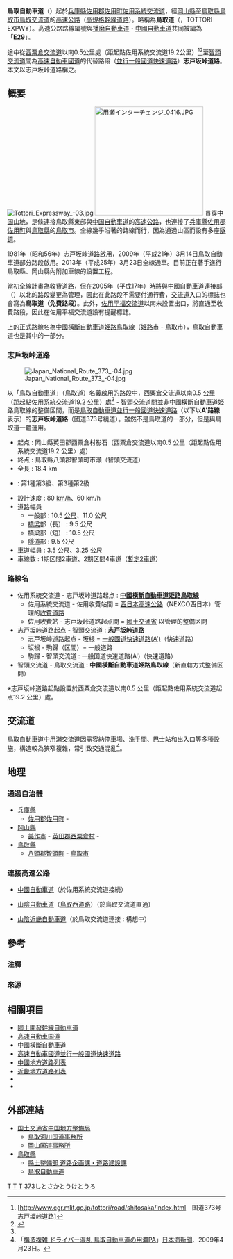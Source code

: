 {{Infobox_road
|級別、所屬系統 = [[高速自動車國道|高速自動車國道]]<br />[[高速自動車國道並行一般國道快速道路|一般國道快速道路(A')]]<br />(免費)
|徽號           = [[File:Tottori_Expwy_Route_Sign.svg|250px]]<br />{{Ja_Route_Sign|373|width=100}}
|名稱           = {{Ja Exp Route Sign|E29}} 鳥取自動車道
|地圖           = 
|length_km           = 62.3
|開工           = 
|通車           = 1981年 - 2013年
|起點           = [[兵庫縣|兵庫縣]][[佐用郡|佐用郡]][[佐用町|佐用町]]<br />[[佐用系統交流道|佐用系統交流道]]
|終點           = [[鳥取縣|鳥取縣]][[鳥取市|鳥取市]]<br />[[鳥取交流道|鳥取交流道]]
|主要連接道路   = {{Ja Exp Route Sign|E2A}} [[中国自動車道|中国自動車道]]<br />{{Ja Exp Route Sign|E29}} 志戸坂峠道路<br />{{Ja Exp Route Sign|E9}} [[山陰自動車道|山陰自動車道]]
}}

'''鳥取自動車道'''（{{jpn|j=鳥取自動車道|hg=とっとりじどうしゃどう|rm=Tottori Jidōshadō|f=y}}）起於[[兵庫縣|兵庫縣]][[佐用郡|佐用郡]][[佐用町|佐用町]][[佐用系統交流道|佐用系統交流道]]，經[[岡山縣|岡山縣]]至[[鳥取縣|鳥取縣]][[鳥取市|鳥取市]][[鳥取交流道|鳥取交流道]]的[[日本高速公路|高速公路]]（[[高規格幹線道路|高規格幹線道路]]）。略稱為'''鳥取道'''（{{lang|ja|鳥取道／とっとりどう}}，TOTTORI EXPWY）。高速公路路線編號與[[播磨自動車道|播磨自動車道]]・[[中國自動車道|中國自動車道]]{{efn|[[山崎系統交流道|山崎系統交流道]]（建設中） - [[佐用系統交流道|佐用系統交流道]]間與「E2A」（中國自動車道）重複編號。}}共同被編為「'''E29'''」。

途中從[[西粟倉交流道|西粟倉交流道]]以南0.5公里處（距起點佐用系統交流道19.2公里）<ref name="tottorikokudou_shidosaka">[http://www.cgr.mlit.go.jp/tottori/road/shitosaka/index.html　国道373号　志戸坂峠道路]</ref><ref name="okakoku20130204">{{Cite press release|url=http://www.cgr.mlit.go.jp/okakoku/news/2012/contents/oshirase_46.htm|title=鳥取自動車道(とっとりじどうしゃどう)が平成25年3月23日（土）に全線開通します 〜今回開通区間 大原(おおはら)IC〜西粟倉(にしあわくら)IC間 (8.8km)〜|publisher=国土交通省中国地方整備局岡山国道事務所|date=2013-02-04|accessdate=2013-03-23|deadurl=yes|archiveurl=https://web.archive.org/web/20130207030642/http://www.cgr.mlit.go.jp/okakoku/news/2012/contents/oshirase_46.htm|archivedate=2013-02-07}}</ref>至[[智頭交流道|智頭交流道]]間為[[高速自動車國道|高速自動車國道]]的代替路段（[[高速自動車國道並行一般國道快速道路|並行一般國道快速道路]]）'''志戸坂峠道路'''。本文以志戸坂峠道路稱之。

== 概要 ==
[[File:Tottori_Expressway_-03.jpg|thumb]]
[[File:用瀬インターチェンジ_0416.JPG|250px]]
貫穿[[中国山地|中国山地]]，是條連接鳥取縣東部與[[中国自動車道|中国自動車道]]的[[高速公路|高速公路]]，也連接了[[兵庫縣|兵庫縣]][[佐用郡|佐用郡]][[佐用町|佐用町]]與[[鳥取縣|鳥取縣]]{{link-ja|都道府縣縣廳所在地|都道府県庁所在地|縣廳所在地}}的[[鳥取市|鳥取市]]。全線幾乎沿著{{link-ja|國道373號|国道373号}}的路線而行，因為通過山區而設有多座[[隧道|隧道]]。

1981年（昭和56年）志戸坂峠道路啟用，2009年（平成21年）3月14日鳥取自動車道部分路段啟用。2013年（平成25年）3月23日全線通車。目前正在著手進行鳥取縣、岡山縣內附加車線的設置工程。

當初全線計畫為[[收費道路|收費道路]]，但在2005年（平成17年）時將與[[中國自動車道|中國自動車道]]連接部（{{link-ja|佐用收費站|佐用本線料金所}}）以北的路段變更為'''{{link-ja|新直轄方式|新直轄方式}}'''管理，因此在此路段不需要付通行費，[[交流道|交流道]]入口的標誌也會寫為'''鳥取道（免費路段）'''。此外，[[佐用平福交流道|佐用平福交流道]]以南未設置出口，將直通至收費路段，因此在佐用平福交流道設有提醒標誌。

{{link-ja|高速自動車國道路線指定政令|高速自動車国道の路線を指定する政令|政令}}上的正式路線名為[[中國橫斷自動車道#姫路鳥取線|中國橫斷自動車道姫路鳥取線]]（[[姫路市|姫路市]] - 鳥取市），鳥取自動車道也是其中的一部分。

=== 志戶坂峠道路 ===
[[File:Japan_National_Route_373_-04.jpg|thumb]]

以「鳥取自動車道」（鳥取道）名義啟用的路段中，西粟倉交流道以南0.5 公里（距起點佐用系統交流道19.2 公里）處<ref name="tottorikokudou_shidosaka"/> - 智頭交流道間並非中國橫斷自動車道姫路鳥取線的整備区間，而是[[高速自動車國道並行一般國道快速道路|鳥取自動車道並行一般國道快速道路]]（以下以'''A'路線'''表示）的'''志戸坂峠道路'''（國道373号繞道）。雖然不是鳥取道的一部分，但是與鳥取道一體運用。

* 起点 : 岡山縣英田郡西粟倉村影石（西粟倉交流道以南0.5 公里〈距起點佐用系統交流道19.2 公里〉處）
* 終点 : 鳥取縣八頭郡智頭町市瀬（智頭交流道）
* 全長 : 18.4 km
* {{link-ja|道路構造令|道路構造令|規格}} : 第1種第3級、第3種第2級
* 設計速度 : 80 [[km/h|km/h]]、60 km/h
* 道路幅員
** 一般部 : 10.5 [[公尺|公尺]]、11.0 公尺
** [[橋|橋梁]]部（長） : 9.5 公尺
** 橋梁部（短） : 10.5 公尺
** [[隧道|隧道]]部 : 9.5 公尺
* [[車道|車道]]幅員 : 3.5 公尺、3.25 公尺
* 車線数 : 1期区間2車道、2期区間4車道（[[2車道高速公路|暫定2車道]]）

=== 路線名 ===
* 佐用系統交流道 - 志戸坂峠道路起点 : '''[[中國橫斷自動車道|中國橫斷自動車道姫路鳥取線]]'''
** 佐用系統交流道 - 佐用收費站間 = [[西日本高速公路|西日本高速公路]]（NEXCO西日本）{{link-ja|西日本高速公路關西分公司|西日本高速道路関西支社|關西支社}}管理的[[收費道路|收費道路]]
** 佐用收費站 - 志戸坂峠道路起点間 = [[國土交通省|國土交通省]] {{link-ja|中國地方整備局|中国地方整備局}}以{{link-ja|新直轄方式|新直轄方式}}管理的整備区間 
* 志戸坂峠道路起点 - 智頭交流道 : '''{{link-ja|國道373號|国道373号}}志戸坂峠道路'''
** 志戸坂峠道路起点 - 坂根 = [[高速自動車國道並行一般國道快速道路|一般國道快速道路(A')]]（快速道路）
** 坂根 - 駒歸（{{link-ja|志戶坂隧道|志戸坂トンネル}}区間）= 一般道路
** 駒歸 - 智頭交流道 : 一般国道快速道路(A')（快速道路）
* 智頭交流道 - 鳥取交流道 : '''中國橫斷自動車道姫路鳥取線'''（新直轄方式整備区間）
※志戸坂峠道路起點設置於西粟倉交流道以南0.5 公里（距起點佐用系統交流道起点19.2 公里）處。

== 交流道 ==
鳥取自動車道中[[用瀨停車區|用瀨交流道]]因需容納停車場、洗手間、巴士站和出入口等多種設施，構造較為狹窄複雜，常引致交通混亂<ref>「[https://web.archive.org/web/20090426024612/http://www.nnn.co.jp/news/090423/20090423040.html 構造複雑 ドライバー混乱 鳥取自動車道の用瀬PA]」[[日本海新聞|日本海新聞]]、2009年4月23日。</ref>。

== 地理 ==
=== 通過自治體 ===
* [[兵庫縣|兵庫縣]]
** [[佐用郡|佐用郡]][[佐用町|佐用町]] -
* [[岡山縣|岡山縣]]
** [[美作市|美作市]] - [[英田郡|英田郡]][[西粟倉村|西粟倉村]] -
* [[鳥取縣|鳥取縣]]
** [[八頭郡|八頭郡]][[智頭町|智頭町]] - [[鳥取市|鳥取市]]

=== 連接高速公路 ===
* {{Ja Exp Route Sign|E2A}} [[中國自動車道|中國自動車道]]（於佐用系統交流道接続）
* {{Ja Exp Route Sign|E9}} [[山陰自動車道|山陰自動車道]]（[[鳥取西道路|鳥取西道路]]）（於鳥取交流道直通）
* {{Ja Exp Route Sign|E9}} [[山陰近畿自動車道|山陰近畿自動車道]]（於鳥取交流道連接 : 構想中）

== 參考 ==
=== 注釋 ===
{{Reflist|group="注釋"}}
{{notelist}}
=== 來源 ===
{{Reflist}}

== 相關項目 ==
* [[國土開發幹線自動車道|國土開發幹線自動車道]]
* [[高速自動車国道|高速自動車国道]]
* [[中國橫斷自動車道|中國橫斷自動車道]]
* [[高速自動車國道並行一般國道快速道路|高速自動車國道並行一般國道快速道路]]
* [[中國地方道路列表|中國地方道路列表]]
* [[近畿地方道路列表|近畿地方道路列表]]
* {{link-ja|國道373號|国道373号}}
* {{link-ja|道路構造令|道路構造令}}

== 外部連結 ==
{{Commonscat|Tottori Expressway}}
* [http://www.cgr.mlit.go.jp/ 国土交通省中国地方整備局]
** [http://www.cgr.mlit.go.jp/tottori/ 鳥取河川国道事務所]
** [http://www.cgr.mlit.go.jp/okakoku/ 岡山国道事務所]
*[http://www.pref.tottori.lg.jp/ 鳥取縣]
** [https://www.pref.tottori.lg.jp/road/ 縣土整備部 道路企画課・道路建設課]
** [https://www.pref.tottori.lg.jp/96948.htm 鳥取自動車道]

{{日本高速公路}}
{{西日本高速公路}}
{{鳥取自動車道}}
[[Category:日本高速公路|T]]
[[Category:中國地方道路|T]]
[[Category:近畿地方道路|T]]
[[Category:日本國道|373しとさかとうけとうろ]]